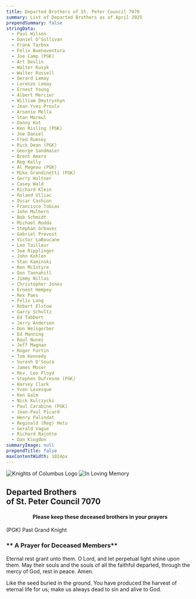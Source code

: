 ```yaml
---
title: Departed Brothers of St. Peter Council 7070
summary: List of Departed Brothers as of April 2025
prependSummary: false
stringData:
  - Paul Wilson
  - Daniel O’Sullivan
  - Frank Tarbox
  - Felix Buenaventura
  - Joe Camp (PGK)
  - Art Devlin
  - Walter Kusyk
  - Walter Russell
  - Gerard Lemay
  - Lorenzo Lemay
  - Ernest Young
  - Albert Mercier
  - William Dmytryshyn
  - Jean Yves Proulx
  - Arsenio Mella
  - Stan Mormul
  - Danny Kot
  - Ken Risling (PGK)
  - Joe Daniel
  - Fred Rumsey
  - Rick Dean (PGK)
  - George Sandmaier
  - Brent Amero
  - Reg Kelly
  - Al Mageau (PGK)
  - Mike Grandinetti (PGK)
  - Gerry Holtner
  - Casey Wald
  - Richard Klein
  - Roland Ulliac
  - Oscar Cashion
  - Francisco Tobias
  - John Mulhern
  - Bob Schmidt
  - Michael Rodda
  - Stephan Grbavec
  - Gabriel Prevost
  - Victor LaBoucane
  - Leo Tailleur
  - Joe Ripplinger
  - John Kohlen
  - Stan Kaminski
  - Ron McIntyre
  - Don Tannahill
  - Jimmy Nillas
  - Christopher Jones
  - Ernest Hempey
  - Rex Paes
  - Felix Lang
  - Robert Elstow
  - Garry Schultz
  - Ed Tabbert
  - Jerry Anderson
  - Don Weisgerber
  - Ed Manning
  - Raul Nunez
  - Jeff Magnan
  - Roger Fortin
  - Tom Kennedy
  - Suresh D'Souza
  - James Moser
  - Rev. Leo Floyd
  - Stephen Dufresne (PGK)
  - Harvey Clark
  - Yvon Levesque
  - Ken Galm
  - Nick Kulczycki
  - Paul Carabine (PGK)
  - Jean-Paul Picard
  - Henry Palindat
  - Reginald (Reg) Hetu
  - Gerald Vague
  - Richard Rajotte
  - Dan Kingdon
summaryImage: null
prependTitle: false
maxContentWidth: 1024px
---
```


<Image src="/api/images/Web/kc-logo.png" float="left" width={120} alt="Knights of Columbus Logo" />
<Image src="/api/images/Web/In Loving Memory.jpg" float="right" width={160} alt="In Loving Memory" />

## Departed Brothers <br/> of St. Peter Council 7070

<h4 align="center">Please keep these deceased brothers in your prayers</h4>

<DataTable data={stringData} columns={3} centerCells />

(PGK) Past Grand Knight

### ** A Prayer for Deceased Members**

Eternal rest grant unto them. O Lord, and let perpetual light shine
upon them. May their souls and the souls of all the faithful departed,
through the mercy of God, rest in peace. Amen.

Like the seed buried in the ground. You have produced the harvest
of eternal life for us; make us always dead to sin and alive to God.
